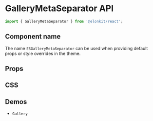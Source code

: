 
<Meta title="Components API/GalleryMetaSeparator" />

# GalleryMetaSeparator API

```js
import { GalleryMetaSeparator } from '@elonkit/react';
```

## Component name

The name `ESGalleryMetaSeparator` can be used when providing default props or style overrides in the theme.

## Props

<TableInterface name="GalleryMetaSeparatorProps" variant="props" />

## CSS

<TableInterface name="GalleryMetaSeparatorClasses" variant="css" />

## Demos

<ul>
  <li>
    <LinkTo kind="components-gallery" story="demo">
      <code>Gallery</code>
    </LinkTo>
  </li>
</ul>
